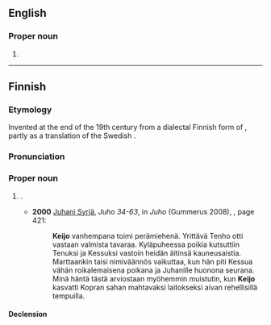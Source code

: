 ==English==

===Proper noun===
{{en-proper noun|-}}
#{{alt form|en|Keijō}}

----

==Finnish==

===Etymology===
Invented at the end of the 19th century from a dialectal Finnish form of {{m|fi|keiju||elf}}, partly as a translation of the Swedish {{m|sv|Alf}}.

===Pronunciation===
{{fi-p}}

===Proper noun===
{{fi-proper noun}}

# {{given name|fi|male}}.
#* '''2000''' [[w:fi:Juhani Syrjä|Juhani Syrjä]], ''Juho 34-63'', in ''Juho'' (Gummerus 2008), {{ISBN|9789512077809}}, page 421:
#*: '''Keijo''' vanhempana toimi perämiehenä. Yrittävä Tenho otti vastaan valmista tavaraa. Kyläpuheessa poikia kutsuttiin Tenuksi ja Kessuksi vastoin heidän äitinsä kauneusaistia. Marttaankin taisi nimiväännös vaikuttaa, kun hän piti Kessua vähän roikalemaisena poikana ja Juhanille huonona seurana. Minä häntä tästä arviostaan myöhemmin muistutin, kun '''Keijo''' kasvatti Kopran sahan mahtavaksi laitokseksi aivan rehellisillä tempuilla.

====Declension====
{{fi-decl-valo|Keij|||o|a}}